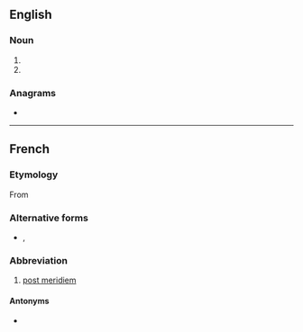 {{also|㏘|p. m.|p.m.|pm|.pm|P. M.|P.M.|PM|Pm}}
==English==

===Noun===
{{en-noun|?}}

# {{alternative spelling of|en|p.m.}}
# {{alternative spelling of|en|PM}}

===Anagrams===
* {{anagrams|en|a=mp|MP|Mp|mp}}

----

==French==

===Etymology===
From {{etyl|la|fr}} {{m|la|post meridiem}}

===Alternative forms===
* {{l|fr|PM}}, {{l|fr|P. M.}}

===Abbreviation===
{{head|fr|abbreviation}}
# [[post meridiem]]

====Antonyms====
* {{sense|post meridiem}} {{l|fr|A.M.}}